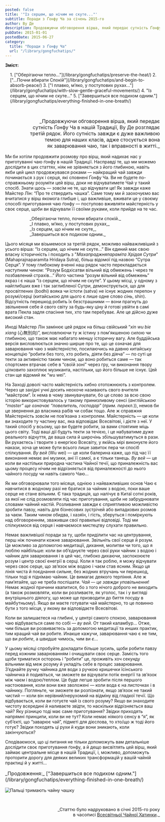 ```yaml
---
posted: false
title: '"Із серцем, що нічим не скуте..."'
subtitle: Поради з Ґонфу Ча за січень 2015-го
author: Ву Де
description: Продовжуючи обговорення вірша, який передає сутність Ґонфу Ча в нашій Традиції, Ву Де розгляне третій рядок...
pubDate: 2015-01-01
postedDate: 2015-06-27
category: 
  title: "Поради з Ґонфу Ча"
  url: "/library/gongfuchatips/"
---
```



**Зміст:**
<section style="padding-left: 1rem;">
1. ["Оберігаючи тепло..."](/library/gongfuchatips/preserve-the-heat/)
2. ["...Почни вбирати Спокій"](/library/gongfuchatips/and-begin-to-absorb-peace/)
3. ["І плавко, м’яко, у поступових рухах..."](/library/gongfuchatips/with-slow-gentle-graceful-movements/)
4. "Із серцем, що нічим не скуте..."
5. ["Завершиться все подихом одним."](/library/gongfuchatips/everything-finished-in-one-breath/)
</section>

<p>&nbsp;</p>

<p style="font-size: 1rem; padding-left: 3rem; text-align: right; text-wrap: balance;">_Продовжуючи обговорення вірша, який передає сутність Ґонфу Ча в нашій Традиції, Ву Де розглядає третій рядок. Його сутність завжди є дуже важливою темою для наших класів, адже стосується вона як заварювання чаю, так і вправності в житті._</p>

Ми би хотіли продовжити розмову про вірш, який надихає нас у приготуванні чаю ґонфу в нашій Традиції. Насправді те, що ми можемо дослідити в цих статтях, ніяк не зрівняється з його глибиною, навіть якби цей цикл продовжувався роками — найкращий чай завжди починається з рук і серця, які сповнені Ґонфу Ча. Ви не будете по-справжньому розуміти цей вірш, доки не відчуватимете Чай у такий спосіб. Знати щось — зовсім не те, що відчувати це! Як завжди каже Майстер Лін: “Про те ствердить чашка”. Саме тому ми й заохочуємо вас вчитатися у вірш якомога глибше і, що важливіше, вживати це у своєму способі приготування чаю ґонфу — поступово вживляти майстерність у своє серце, щоби ви відчували її своїми руками, коли прийде на те час.

<p style="margin-left: 5rem; color: var(--green);">_Оберігаючи тепло, почни вбирати спокій._<br />_І плавко, м’яко, у поступових рухах,_<br />_Із серцем, що нічим не скуте,_<br />_Завершиться все подихом одним._</p>

Цього місяця ми візьмемося за третій рядок, можливо найважливіший з усього вірша: “Із серцем, що нічим не скуте…” Він єдиний має свою власну історичність і походить з "_Махапраджняпараміта Хрідая Сутри_"(Mahaprajnaparamita Hridaya Sutra), більш відомої під назвою “Сутра Серця”. У тому глибокому вченні наш рядок часто перекладається наступним чином: “Розум Бодхісатви вільний від обмежень і через те позбавлений страхів…” Його частина “розум вільний від обмежень” якраз і є наша “із серцем, що нічим не скуте”. У цьому місці, у одному з найглибших вже і так заглибленої Сутри, демонструється, що для просвітлених (bodhi) вояка чи істоти (satva) не існує жодних перепон у розумі/серці (китайською для цього є лише одне слово _сінь_, shin). Відсутність перешкод робить їх безстрашними — вони прагнуть до звільнення себе й свого світу за будь-яку ціну й готові увійти в самі врата Пекла задля спасіння тих, хто там перебуває. Але це дійсно дуже високий стан.

Иноді Майстер Лін замінює цей рядок на більш свійський “_xin wu bie xiang_ (心無別向)”, висловлюючи ту ж істину з пом'якшеною силою чи глибиною, що також має набагато меншу історичну вагу. Але буддійська версія висловлюється значно ширше про те, що це означає для заварювання чаю з майстерністю, посилаючись на давню китайську концепцію “робити без того, хто робить, діяти без діяча” — по суті це текти за активністю таким чином, що воно робиться саме — так спортсмен втрачає себе в “своїй зоні” через гру, чи виконання твору цілковито захоплює музиканта, настільки, що його більше не існує. Цей стан ще відомий як “wu wei”.

На Заході доволі часто майстерність хибно ототожнюють з контролем. Через це західні учні досить неохоче називають свого вчителя “майстром”. Їх нема в чому звинувачувати, бо це слово за всю свою історію використовувалось у такому принизливому сенсі (_англійською “master” ще означає “повелитель, господар”_ (_прим. перекл._)), немов би це звернення до власника рабів чи собак тощо. Але ж справжня Майстерність зовсім не пов’язана з контролем. Майстерність — це коли ви знаходите ту частину вас, яка відповідає Всесвітові, і дієте з неї. У такий спосіб у всьому, що ви будете робити, за вами стоятиме міць цього світу. Тоді ваші дії будуть текти за течією, і це набуватиме дуже реального відчуття, де ваша сила й широчінь збільшуватимуться в рази. Ви рухаєтесь і творите з енергією Всесвіту, у якійсь мірі виконуєте його накази, хоча це може бути всього лише завиток пера чи спосіб спілкування. _Ву вей_ (Wu wei) — це коли балерина каже, що під час її виконання немає ані музики, ані її самої, а є тільки танець. _Ву вей_ — це коли ви настільки природна частина Чайної течії, що приналежність вас цьому процесу нічим не відрізняється від приналежності до нього чайного посуду чи навіть самого Чаю...

Як ми обговорювали того місяця, однією з найважливіших основ Чаю є навчитися в жодному разі не братися за чайник з водою, поки ваше серце не стане вільним. Є така традиція, що налічує в Китаї сотні років, за якої не слід розмовляти під час приготування, щоби не забруднювати словами чайний настій. Розливання завжди є сприятливою можливістю зробити павзу, навіть для бізнесових зустрічей або випадкових розмов за чаєм. Таким чином обидва, і хазяїн, і гість, зберуться і поміркують над обговоренням, зваживши свої правильні відповіді. Тоді ми спілкуємося від серця і навчаємося мистецтву слухати правильно.

Немає важливішої поради за ту, щоби приділити час на центрування, перш ніж починати кожне заварювання. Звільніть свої серце й розум. Це можливо за допомогою медитації, дихання, молитви чи того, що я люблю найбільше: коли ви об’єднуєте через свої руки чайник з водою і чайник для заварювання і в цей час, глибоко дихаючи, заспокоюєте розум і центр своєї енегрії в серці. Коли я так роблю, я можу відчувати через своє серце, що зв’язок між водою і чаєм став ясним. Якщо ця лінія чиста й поєднання сильне, без жодних втручань чи перешкод, тільки тоді я піднімаю чайник. Це вимагає деякого терпіння. Але ж пам’ятайте, що не треба поспішати. _Чай — це завжди уповільнення_! Немає жодної причини квапитися, бо з того нічого доброго не виходить (а також розмовляти, коли ви розливаєте, як уголос, так і у вигляді внутрішнього діялогу, що може ще призводити до биття посуду в майбутньому). Якщо ви маєте готувати чай майстерно, то це повинно бути з того місця, у якому ви відповідаєте Всесвітові.

Коли ви залишаєтеся на глибині, у центрі самого спокою, заварювання чаю відбувається саме по собі — _ву вей_. От такий каламбур... Отже, чим більше ви розвиваєтесь за допомогою медитації та инших практик, тим кращий чай ви робите. Инакше кажучи, заварювання чаю є не тим, що ви _робите_, а швидше чимось, чим ви _є_...

У цьому місяці спробуйте докладати більше зусиль, щоби робити павзу перед кожним заварюванням і очищувати своє серце. Замість того щоби триматися осторонь і “робити” це, проживіть хоч секунду вільними від меж розуму й укладіть себе в процес заварювання. З’єднайте ручку чайника для води з ручкою кришечки їсінського чайничка й подивіться, чи зможете ви відчувати потік енергії та зв’язок між чаєм і водою/теплом. Це буде легше зробити після першого настоювання, коли вони вже зволожені — коли вода є на листочках і в чайнику. Погляньте, чи зможете ви розпізнати, якщо зв’язок не такий чистий — коли він нерівний/нерухомий на відміну від гладкої течії. Що відбувається, коли ви готуєте чай із свого розуму? Якщо ви знаходите чистоту всередині й наливаєте звідти, то наскільки відрізняється ваш чай? Яку різницю тоді має саме приготування? Звідки приходять напрямні принципи, коли ви не тут? Коли немає ніякого сенсу в “я”, як суб’єкті, що “заварює чай”, підметі для дієслова, то хто/що ж тоді його готує? Звідки походять ці рухи й куди вони зникають, коли закінчуються?

Сподіваємося, що ці питання не тільки допоможуть вам детальніше дослідити своє приготування ґонфу, а й дещо висвітлять цей вірш, який займає центральне місце в нашій Традиції, і, можливо, допоможуть проторити дорогу для деяких великих трансформацій у вашій чайній практиці й у житті...

<p style="font-size: 1rem">_Продовження:_ ["Завершиться все подихом одним."](/library/gongfuchatips/everything-finished-in-one-breath/)</p>

<Image class="align-center" src={Image1} alt="Пальці тримають чайну чашку" />

<p>&nbsp;</p>
<p align="right" style="font-size: 0.9rem;">_Статтю було надруковано в січні 2015-го року<br />в часописі <a title="globalteahut.org" href="http://www.globalteahut.org/" target="_blank" rel="noopener">Всесвітньої Чайної Хатинки</a>._</p>